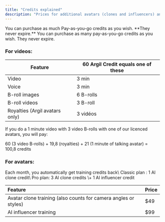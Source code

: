 ```yaml
---
title: "Credits explained"
description: "Prices for additional avatars (clones and influencers) and credits purchases "
---
```


<Tip>
  You can purchase as much Pay-as-you-go credits as you wish. **They never expire.**
</Tip>

<Card title="Purchase your additionnal credits here" href="https://app.argil.ai/?workspaceSettingsModalOpen=true" cta="Click here to access the shop">
  You can purchase as many pay-as-you-go credits as you wish. They never expire.
</Card>

### For videos:

| Feature                        | 60 Argil Credit equals one of these |
| ------------------------------ | ----------------------------------- |
| Video                          | 3 min                               |
| Voice                          | 3 min                               |
| B-roll images                  | 6 B-rolls                           |
| B-roll videos                  | 3 B-roll                            |
| Royalties (Argil avatars only) | 3 vidéos                            |

If you do a 1 minute video with 3 video B-rolls with one of our licenced avatars, you will pay:

60 (3 video B-rolls) \+ 19,8 (royalties) \+ 21 (1 minute of talking avatar) = 100,8 credits

### For avatars:

<Info>
  Each month, you automatically get training credits back\
  Classic plan : 1 AI clone credit\
  Pro plan: 3 AI clone credits \+ 1 AI influencer credit
</Info>

| Feature                                                         | Price |
| :-------------------------------------------------------------- | :---- |
| Avatar clone training (also counts for camera angles or styles) | \$49  |
| AI influencer training                                          | \$99  |